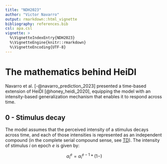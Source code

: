 ```yaml
---
title: "NDH2023"
author: "Victor Navarro"
output: rmarkdown::html_vignette
bibliography: references.bib
csl: apa.csl
vignette: >
  %\VignetteIndexEntry{NDH2023}
  %\VignetteEngine{knitr::rmarkdown}
  %\VignetteEncoding{UTF-8}
---
```


# The mathematics behind HeiDI
Navarro et al. [-@navarro_prediction_2023] presented a time-based 
extension of HeiDI [@honey_heidi_2020], equipping the model
with an intensity-based generalization mechanism that enables
it to respond across time.


## 0 - Stimulus decay

The model assumes that the perceived intensity of a stimulus decays across time, and
each of those intensities is represented as an independent compound 
(in the complete serial compound sense, see [TD](TD.html)). The intensity of 
stimulus $i$ on epoch $e$ is given by:

$$
\tag{Eq. 1}
\alpha_i^e = \alpha_i^{e-1} * (1 -)
$$




